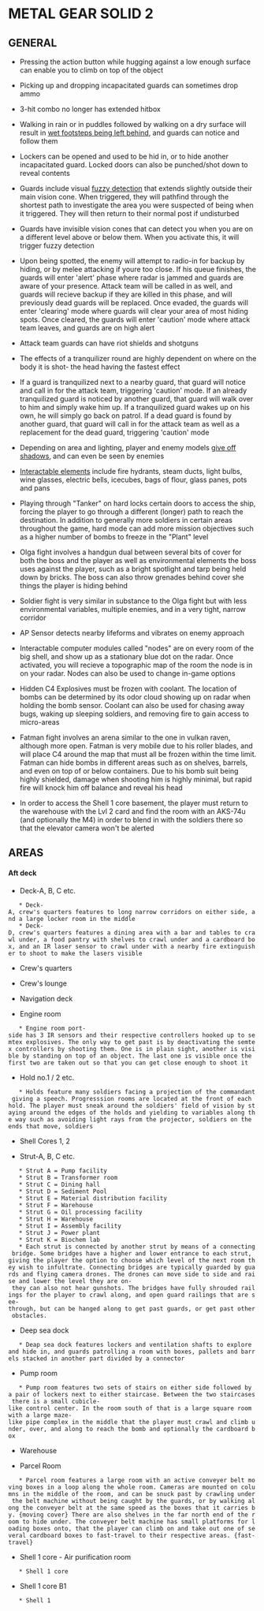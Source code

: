 = METAL GEAR SOLID 2 =

== GENERAL ==
* Pressing the action button while hugging against a low enough surface can enable you to climb on top of the object

* Picking up and dropping incapacitated guards can sometimes drop ammo

* 3-hit combo no longer has extended hitbox

* Walking in rain or in puddles followed by walking on a dry surface will result in [[glossary#Breadcrumbs|wet footsteps being left behind]], and guards can notice and follow them

* Lockers can be opened and used to be hid in, or to hide another incapacitated guard. Locked doors can also be punched/shot down to reveal contents

* Guards include visual [[glossary#Fuzzy Detection|fuzzy detection]] that extends slightly outside their main vision cone. When triggered, they will pathfind through the shortest path to investigate the area you were suspected of being when it triggered. They will then return to their normal post if undisturbed

* Guards have invisible vision cones that can detect you when you are on a different level above or below them. When you activate this, it will trigger fuzzy detection

* Upon being spotted, the enemy will attempt to radio-in for backup by hiding, or by melee attacking if youre too close. If his queue finishes, the guards will enter 'alert' phase where radar is jammed and guards are aware of your presence. Attack team will be called in as well, and guards will recieve backup if they are killed in this phase, and will previously dead guards will be replaced. Once evaded, the guards will enter 'clearing' mode where guards will clear your area of most hiding spots. Once cleared, the guards will enter 'caution' mode where attack team leaves, and guards are on high alert

* Attack team guards can have riot shields and shotguns

* The effects of a tranquilizer round are highly dependent on where on the body it is shot- the head having the fastest effect

* If a guard is tranquilized next to a nearby guard, that guard will notice and call in for the attack team, triggering 'caution' mode. If an already tranquilized guard is noticed by another guard, that guard will walk over to him and simply wake him up. If a tranquilized guard wakes up on his own, he will simply go back on patrol. If a dead guard is found by another guard, that guard will call in for the attack team as well as a replacement for the dead guard, triggering 'caution' mode

* Depending on area and lighting, player and enemy models [[glossary#Breadcrumbs|give off shadows]], and can even be seen by enemies

* [[glossary#Interactable Elements|Interactable elements]] include fire hydrants, steam ducts, light bulbs, wine glasses, electric bells, icecubes, bags of flour, glass panes, pots and pans

* Playing through "Tanker" on hard locks certain doors to access the ship, forcing the player to go through a different (longer) path to reach the destination. In addition to generally more soldiers in certain areas throughout the game, hard mode can add more mission objectives such as a higher number of bombs to freeze in the "Plant" level

* Olga fight involves a handgun dual between several bits of cover for both the boss and the player as well as environmental elements the boss uses against the player, such as a bright spotlight and tarp being held down by bricks. The boss can also throw grenades behind cover she things the player is hiding behind

* Soldier fight is very similar in substance to the Olga fight but with less environmental variables, multiple enemies, and in a very tight, narrow corridor

* AP Sensor detects nearby lifeforms and vibrates on enemy approach

* Interactable computer modules called "nodes" are on every room of the big shell, and show up as a stationary blue dot on the radar. Once activated, you will recieve a topographic map of the room the node is in on your radar. Nodes can also be used to change in-game options

* Hidden C4 Explosives must be frozen with coolant. The location of bombs can be determined by its odor cloud showing up on radar when holding the bomb sensor. Coolant can also be used for chasing away bugs, waking up sleeping soldiers, and removing fire to gain access to micro-areas

* Fatman fight involves an arena similar to the one in vulkan raven, although more open. Fatman is very mobile due to his roller blades, and will place C4 around the map that must all be frozen within the time limit. Fatman can hide bombs in different areas such as on shelves, barrels, and even on top of or below containers. Due to his bomb suit being highly shielded, damage when shooting him is highly minimal, but rapid fire will knock him off balance and reveal his head

* In order to access the Shell 1 core basement, the player must return to the warehouse with the Lvl 2 card and find the room with an AKS-74u (and optionally the M4) in order to blend in with the soldiers there so that the elevator camera won't be alerted


== AREAS ==
==== Aft deck ====
* Deck-A, B, C etc.
    * Deck-A, crew's quarters features to long narrow corridors on either side, and a large locker room in the middle
    * Deck-D, crew's quarters features a dining area with a bar and tables to crawl under, a food pantry with shelves to crawl under and a cardboard box, and an IR laser sensor to crawl under with a nearby fire extinguisher to shoot to make the lasers visible

* Crew's quarters

* Crew's lounge

* Navigation deck

* Engine room
    * Engine room port-side has 3 IR sensors and their respective controllers hooked up to semtex explosives. The only way to get past is by deactivating the semtex controllers by shooting them. One is in plain sight, another is visible by standing on top of an object. The last one is visible once the first two are taken out so that you can get close enough to shoot it

* Hold no.1 / 2 etc.
    * Holds feature many soldiers facing a projection of the commandant giving a speech. Progresssion rooms are located at the front of each hold. The player must sneak around the soldiers' field of vision by staying around the edges of the holds and yielding to variables along the way such as avoiding light rays from the projector, soldiers on the ends that move, soldiers

* Shell Cores 1, 2

* Strut-A, B, C etc.
    * Strut A = Pump facility
    * Strut B = Transformer room
    * Strut C = Dining hall
    * Strut D = Sediment Pool
    * Strut E = Material distribution facility
    * Strut F = Warehouse
    * Strut G = Oil processing facility
    * Strut H = Warehouse
    * Strut I = Assembly facility
    * Strut J = Power plant
    * Strut K = Biochem lab
    * Each strut is connected by another strut by means of a connecting bridge. Some bridges have a higher and lower entrance to each strut, giving the player the option to choose which level of the next room they wish to infultrate. Connecting bridges are typically guarded by guards and flying camera drones. The drones can move side to side and raise and lower the level they are on- they can also not hear gunshots. The bridges have fully shrouded railings for the player to crawl along, and open guard railings that are see-through, but can be hanged along to get past guards, or get past other obstacles.

* Deep sea dock
    * Deap sea dock features lockers and ventilation shafts to explore and hide in, and guards patrolling a room with boxes, pallets and barrels stacked in another part divided by a connector

* Pump room
    * Pump room features two sets of stairs on either side followed by a pair of lockers next to either staircase. Between the two staircases there is a small cubicle-like control center. In the room south of that is a large square room with a large maze-like pipe complex in the middle that the player must crawl and climb under, over, and along to reach the bomb and optionally the cardboard box

* Warehouse

* Parcel Room
    * Parcel room features a large room with an active conveyer belt moving boxes in a loop along the whole room. Cameras are mounted on columns in the middle of the room, and can be snuck past by crawling under the belt machine without being caught by the guards, or by walking along the conveyer belt at the same speed as the boxes that it carries by. {moving cover} There are also shelves in the far north end of the room to hide under. The conveyer belt machine has small platforms for loading boxes onto, that the player can climb on and take out one of several cardboard boxes to fast-travel to their respective areas. {fast-travel}

* Shell 1 core - Air purification room
    * Shell 1 core

* Shell 1 core B1
    * Shell 1

